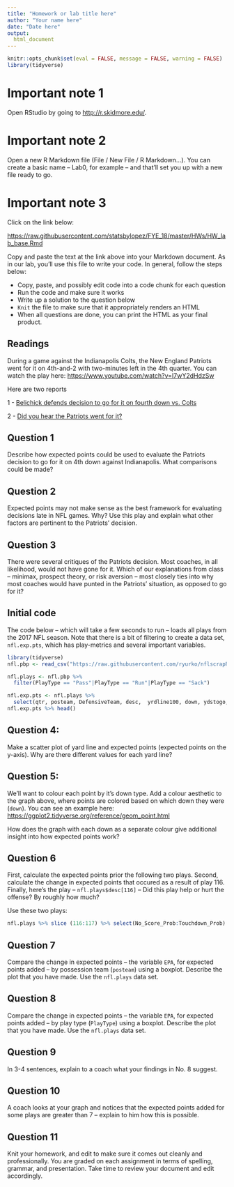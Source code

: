 ```yaml
---
title: "Homework or lab title here"
author: "Your name here"
date: "Date here"
output:
  html_document
---
```


```r
knitr::opts_chunk$set(eval = FALSE, message = FALSE, warning = FALSE)
library(tidyverse)
```


# Important note 1

Open RStudio by going to [http://r.skidmore.edu/](http://r.skidmore.edu/). 
 

# Important note 2

Open a new R Markdown file (File / New File / R Markdown...).  You can create a basic name -- Lab0, for example -- and that'll set you up with a new file ready to go.

# Important note 3

Click on the link below:

[https://raw.githubusercontent.com/statsbylopez/FYE_18/master/HWs/HW_lab_base.Rmd](https://raw.githubusercontent.com/statsbylopez/FYE_18/master/HWs/HW_lab_base.Rmd)

Copy and paste the text at the link above into your Markdown document. As in our lab, you'll use this file to write your code. In general, follow the steps below: 

- Copy, paste, and possibly edit code into a code chunk for each question
- Run the code and make sure it works
- Write up a solution to the question below
- `Knit` the file to make sure that it appropriately renders an HTML
- When all questions are done, you can print the HTML as your final product. 

## Readings 

During a game against the Indianapolis Colts, the New England Patriots went for it on 4th-and-2 with two-minutes left in the 4th quarter. You can watch the play here: [https://www.youtube.com/watch?v=I7wY2dHdzSw](https://www.youtube.com/watch?v=I7wY2dHdzSw)

Here are two reports 

1 - [Belichick defends decision to go for it on fourth down vs. Colts](http://www.nfl.com/news/story/09000d5d81441ff6/article/belichick-defends-decision-to-go-for-it-on-fourth-down-vs-colts)

2 - [Did you hear the Patriots went for it?](https://bleacherreport.com/articles/293672-did-you-hear-the-patriots-went-for-it-on-4th-and-2)



## Question 1

Describe how expected points could be used to evaluate the Patriots decision to go for it on 4th down against Indianapolis. What comparisons could be made? 

## Question 2

Expected points may not make sense as the best framework for evaluating decisions late in NFL games. Why? Use this play and explain what other factors are pertinent to the Patriots' decision.

## Question 3

There were several critiques of the Patriots decision. Most coaches, in all likelihood, would not have gone for it. Which of our explanations from class -- minimax, prospect theory, or risk aversion -- most closely ties into why most coaches would have punted in the Patriots' situation, as opposed to go for it? 

## Initial code

The code below -- which will take a few seconds to run -- loads all plays from the 2017 NFL season. Note that there is a bit of filtering to create a data set, `nfl.exp.pts`, which has play-metrics and several important variables. 

```r
library(tidyverse)
nfl.pbp <- read_csv("https://raw.githubusercontent.com/ryurko/nflscrapR-data/master/legacy_data/season_play_by_play/pbp_2017.csv")

nfl.plays <- nfl.pbp %>% 
  filter(PlayType == "Pass"|PlayType == "Run"|PlayType == "Sack") 

nfl.exp.pts <- nfl.plays %>% 
  select(qtr, posteam, DefensiveTeam, desc,  yrdline100, down, ydstogo, ExpPts)
nfl.exp.pts %>% head()
```

## Question 4: 

Make a scatter plot of yard line and expected points (expected points on the y-axis). Why are there different values for each yard line?

## Question 5:

We'll want to colour each point by it's down type. Add a colour aesthetic to the graph above, where points are colored based on which down they were (`down`). You can see an example here: [https://ggplot2.tidyverse.org/reference/geom_point.html](https://ggplot2.tidyverse.org/reference/geom_point.html)

How does the graph with each down as a separate colour give additional insight into how expected points work?

## Question 6

First, calculate the expected points prior the following two plays. Second, calculate the change in expected points that occured as a result of play 116. Finally, here's the play -- `nfl.plays$desc[116]` -- Did this play help or hurt the offense? By roughly how much?

Use these two plays: 

```r
nfl.plays %>% slice (116:117) %>% select(No_Score_Prob:Touchdown_Prob)
```

## Question 7

Compare the change in expected points -- the variable `EPA`, for expected points added -- by possession team (`posteam`) using a boxplot. Describe the plot that you have made. Use the `nfl.plays` data set. 

## Question 8


Compare the change in expected points -- the variable `EPA`, for expected points added -- by play type (`PlayType`) using a boxplot. Describe the plot that you have made. Use the `nfl.plays` data set. 

## Question 9

In 3-4 sentences, explain to a coach what your findings in No. 8 suggest. 
 
## Question 10

A coach looks at your graph and notices that the expected points added for some plays are greater than 7 -- explain to him how this is possible. 

## Question 11

Knit your homework, and edit to make sure it comes out cleanly and professionally. You are graded on each assignment in terms of spelling, grammar, and presentation. Take time to review your document and edit accordingly. 
